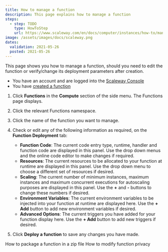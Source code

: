 ```yaml
---
title: How to manage a function
description: This page explains how to manage a function
steps:
  - step: TODO
    type: HowToStep
    url: https://www.scaleway.com/en/docs/computer/instances/how-to/manage-a-function
image: /assets/images/docs/scaleway.png
dates:
  validation: 2021-05-26
  posted: 2021-05-26
---
```


This page shows you how to manage a function, should you need to edit the function or verify/change its deployment parameters after creation.

<Message type="requirement">

  - You have an account and are logged into the [Scaleway Console](https://console.scaleway.com)
  - You have [created a function](/compute/functions/how-to/create-a-function/)

</Message>


1. Click **Functions** in the **Compute** section of the side menu. The Functions page displays.

2. Click the relevant Functions namespace. 

3. Click the name of the function you want to manage.

  <Lightbox src="scaleway-manage-function.png" alt="" />

4. Check or edit any of the following information as required, on the **Function Deployment** tab:
    - **Function Code**: The current code entry type, runtime, handler and function code are displayed in this panel. Use the drop down menus and the online code editor to make changes if required.
    - **Resources**: The current resources to be allocated to your function at runtime are displayed in this panel. Use the drop down menu to choose a different set of resources if desired.
    - **Scaling**: The current number of minimum instances, maximum instances and maximum concurrent executions for autoscaling purposes are displayed in this panel. Use the **+** and **-** buttons to change these numbers if desired.
    - **Environment Variables**: The current environment variables to be injected into your function at runtime are displayed here.  Use the **+ Add** button to add new environment variables if desired.
    - **Advanced Options**: The current triggers you have added for your function display here. Use the **+ Add** button to add new triggers if desired.

5. Click **Deploy a function** to save any changes you have made.

<Navigation>
  <PreviousButton to="/compute/functions/how-to/package-function-in-zip/">How to package a function in a zip file</PreviousButton>
  <NextButton to="/compute/functions/how-to/modify-function-privacy/">How to modify function privacy</NextButton>
</Navigation>
